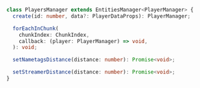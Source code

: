 ```ts
class PlayersManager extends EntitiesManager<PlayerManager> {
  create(id: number, data?: PlayerDataProps): PlayerManager;

  forEachInChunk(
    chunkIndex: ChunkIndex,
    callback: (player: PlayerManager) => void,
  ): void;

  setNametagsDistance(distance: number): Promise<void>;

  setStreamerDistance(distance: number): Promise<void>;
}
```

